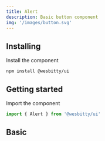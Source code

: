 ```yaml
---
title: Alert
description: Basic button component
img: '/images/button.svg'
---
```


## Installing

Install the component

```cli
npm install @wesbitty/ui
```

## Getting started

Import the component

```js
import { Alert } from '@wesbitty/ui'
```

## Basic

<CodeSample sample="AlertBasic" v="0" />
